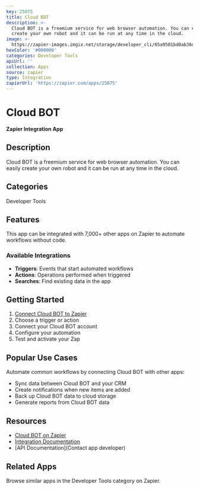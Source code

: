 ```yaml
---
key: 25075
title: Cloud BOT
description: >-
  Cloud BOT is a freemium service for web browser automation. You can easily
  create your own robot and it can be run at any time in the cloud.
image: >-
  https://zapier-images.imgix.net/storage/developer_cli/65a9501bd0ab36d3e41b38627a0656ca.png?auto=format%2Ccompress&ixlib=python-3.0.0&q=50
hexColor: '#000000'
categories: Developer Tools
apiUrl: ''
collection: Apps
source: zapier
type: Integration
zapierUrl: 'https://zapier.com/apps/25075'
---
```

# Cloud BOT

**Zapier Integration App**

## Description

Cloud BOT is a freemium service for web browser automation. You can easily create your own robot and it can be run at any time in the cloud.

## Categories

Developer Tools

## Features

This app can be integrated with 7,000+ other apps on Zapier to automate workflows without code.

### Available Integrations

- **Triggers**: Events that start automated workflows
- **Actions**: Operations performed when triggered
- **Searches**: Find existing data in the app

## Getting Started

1. [Connect Cloud BOT to Zapier](https://zapier.com/apps/25075)
2. Choose a trigger or action
3. Connect your Cloud BOT account
4. Configure your automation
5. Test and activate your Zap

## Popular Use Cases

Automate common workflows by connecting Cloud BOT with other apps:

- Sync data between Cloud BOT and your CRM
- Create notifications when new items are added
- Back up Cloud BOT data to cloud storage
- Generate reports from Cloud BOT data

## Resources

- [Cloud BOT on Zapier](https://zapier.com/apps/25075)
- [Integration Documentation](https://zapier.com/apps/25075/integrations)
- [API Documentation](Contact app developer)

## Related Apps

Browse similar apps in the Developer Tools category on Zapier.
